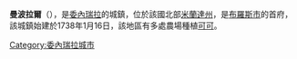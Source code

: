 {{Coord|10|22|N|66|8|W|display=title}}

'''曼波拉爾'''（{{lang-es|Mamporal}}），是[[委內瑞拉|委內瑞拉]]的城鎮，位於該國北部[[米蘭達州|米蘭達州]]，是[[布羅斯市_(米蘭達州)|布羅斯市]]的首府，該城鎮始建於1738年1月16日，該地區有多處農場種植[[可可|可可]]。

{{Venezuela-geo-stub}}
[[Category:委內瑞拉城市|Category:委內瑞拉城市]]